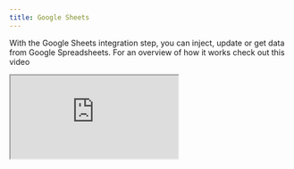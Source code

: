 ```yaml
---
title: Google Sheets
---
```


With the Google Sheets integration step, you can inject, update or get data from Google Spreadsheets. For an overview of how it works check out this video

<div className="relative" style={{ paddingBottom: '64.5933014354067%' }}>
  <iframe
    src="https://www.youtube.com/embed/UjlZvlqg6mA"
    allowFullScreen
    className="absolute top-0 left-0 w-full h-full"
  />
</div>

In order to properly work, your spreadsheet must have its first row as a header row. And all header names should be unique. This is how the block knows which columns to update.
Make sure to have a unique ID as the first column so that the blocks do not to overwrite existing rows. Before the "Insert a row" block, create a new variable resultId and set its value to "Result ID". In the "Insert a row" block set the first column to be an ID and store the resultId there.
:

<Frame>
  <img
    src="/images/blocks/integrations/spreadsheet-format.png"
    alt="Google Analytics block"
  />
</Frame>

## How to add the submission date to my row?

For this, you will need to set a new variable with the value "Now" before the Google Sheets block. Then you can simply use this variable in the Google Sheets block.

## Advanced

<div className="relative" style={{ paddingBottom: '64.5933014354067%' }}>
  <iframe
    src="https://www.youtube.com/embed/2E0gK-PwFK4"
    allowFullScreen
    className="absolute top-0 left-0 w-full h-full"
  />
</div>

## Troubleshooting

The Google sheets block didn't insert or update a row but was supposed to? Make sure to check the [logs](/results/overview#logs). If you still can't figure out what went wrong, shoot me a message using the chat button directly in the tool 👍
